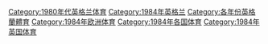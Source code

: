 [[Category:1980年代英格兰体育|Category:1980年代英格兰体育]]
[[Category:1984年英格兰|Category:1984年英格兰]]
[[Category:各年份英格蘭體育|Category:各年份英格蘭體育]]
[[Category:1984年欧洲体育|Category:1984年欧洲体育]]
[[Category:1984年各国体育|Category:1984年各国体育]]
[[Category:1984年英国体育|Category:1984年英国体育]]